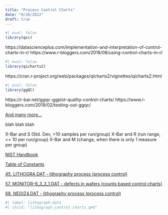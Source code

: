 ```yaml
---
title: "Process Control Charts"
date: "9/18/2022"
draft: true
---
```


```r
#| eval: false
library(qcc)
```
https://datascienceplus.com/implementation-and-interpretation-of-control-charts-in-r/
https://www.r-bloggers.com/2018/08/using-control-charts-in-r/


```r
#| eval: false
library(qicharts2)
```
https://cran.r-project.org/web/packages/qicharts2/vignettes/qicharts2.html


```r
#| eval: false
library(ggQC)
```
https://r-bar.net/ggqc-ggplot-quality-control-charts/
https://www.r-bloggers.com/2019/02/testing-out-ggqc/

[And many more...](https://www.google.com/search?q=process+control&domains=r-project.org&sitesearch=r-project.org)

blah blah blah

X-Bar and S (Std. Dev, >10 samples per run/group)
X-Bar and R (run range, <= 10 per run/group)
X-Bar and M (change, when there is only 1 measure per group)

[NIST Handbook](https://www.itl.nist.gov/div898/handbook/index.htm)

[Table of Constants](http://www.bessegato.com.br/UFJF/resources/table_of_control_chart_constants_old.pdf)

[45. LITHOGRA.DAT - lithography process (process control)](https://www.itl.nist.gov/div898/handbook/datasets/LITHOGRA.DAT)

[57. MONITOR-6_3_3_1.DAT - defects in wafers (counts based control charts)](https://www.itl.nist.gov/div898/handbook/datasets/MONITOR-6_3_3_1.DAT)

[68. NEGIZ4.DAT - lithography process (process control)](https://www.itl.nist.gov/div898/handbook/datasets/NEGIZ4.DAT)


```r
#| label: lithograph-data
#| child: "lithograph_control_charts.qmd"
```

